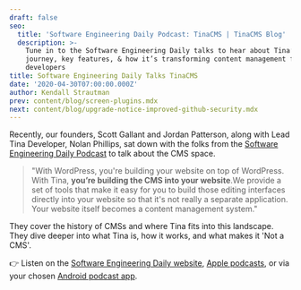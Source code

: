 ```yaml
---
draft: false
seo:
  title: 'Software Engineering Daily Podcast: TinaCMS | TinaCMS Blog'
  description: >-
    Tune in to the Software Engineering Daily talks to hear about Tina’s
    journey, key features, & how it’s transforming content management for
    developers
title: Software Engineering Daily Talks TinaCMS
date: '2020-04-30T07:00:00.000Z'
author: Kendall Strautman
prev: content/blog/screen-plugins.mdx
next: content/blog/upgrade-notice-improved-github-security.mdx
---
```


Recently, our founders, Scott Gallant and Jordan Patterson, along with Lead Tina Developer, Nolan Phillips, sat down with the folks from the [Software Engineering Daily Podcast](https://softwareengineeringdaily.com/) to talk about the CMS space.

> "With WordPress, you're building your website on top of WordPress. With Tina, **you’re building the CMS into your website**.We provide a set of tools that make it easy for you to build those editing interfaces directly into your website so that it's not really a separate application. Your website itself becomes a content management system."

They cover the history of CMSs and where Tina fits into this landscape. They dive deeper into what Tina is, how it works, and what makes it 'Not a CMS'.

👉 Listen on the [Software Engineering Daily website](https://softwareengineeringdaily.com/2020/04/30/jamstack-content-management-with-scott-gallant-jordan-patterson-and-nolan-phillips/), [Apple podcasts](https://podcasts.apple.com/us/podcast/software-engineering-daily/id1019576853?ls=1\&mt=2#episodeGuid=http%3A%2F%2Fsoftwareengineeringdaily.com%2F%3Fp%3D9257), or via your chosen [Android podcast app](https://subscribeonandroid.com/softwareengineeringdaily.com/feed/podcast/).


